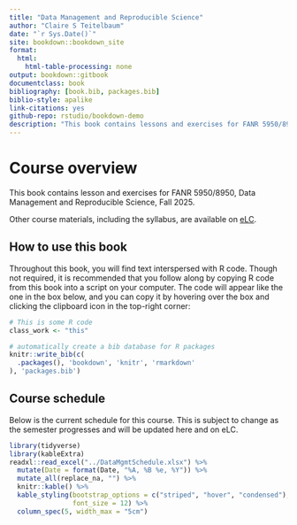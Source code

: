 ```yaml
--- 
title: "Data Management and Reproducible Science"
author: "Claire S Teitelbaum"
date: "`r Sys.Date()`"
site: bookdown::bookdown_site
format:
  html:
    html-table-processing: none
output: bookdown::gitbook
documentclass: book
bibliography: [book.bib, packages.bib]
biblio-style: apalike
link-citations: yes
github-repo: rstudio/bookdown-demo
description: "This book contains lessons and exercises for FANR 5950/8950, Data Management and Reproducible Science, Fall 2025."
---
```


# Course overview

This book contains lesson and exercises for FANR 5950/8950, Data Management and Reproducible Science, Fall 2025.

Other course materials, including the syllabus, are available on [eLC](https://uga.view.usg.edu/d2l/login).

## How to use this book

Throughout this book, you will find text interspersed with R code. Though not required, it is recommended that you follow along by copying R code from this book into a script on your computer. The code will appear like the one in the box below, and you can copy it by hovering over the box and clicking the clipboard icon in the top-right corner:

```r
# This is some R code
class_work <- "this"
```


```r
# automatically create a bib database for R packages
knitr::write_bib(c(
  .packages(), 'bookdown', 'knitr', 'rmarkdown'
), 'packages.bib')
```

<!-- bookdown::render_book("index.Rmd") -->

## Course schedule

Below is the current schedule for this course. This is subject to change as the semester progresses and will be updated here and on eLC.

```r
library(tidyverse)
library(kableExtra)
readxl::read_excel("../DataMgmtSchedule.xlsx") %>%
  mutate(Date = format(Date, "%A, %B %e, %Y")) %>%
  mutate_all(replace_na, "") %>%
  knitr::kable() %>%
  kable_styling(bootstrap_options = c("striped", "hover", "condensed"),
                font_size = 12) %>%
  column_spec(5, width_max = "5cm")
```
